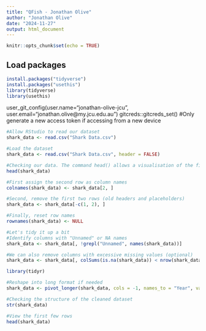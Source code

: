 ```yaml
---
title: "QFish - Jonathan Olive"
author: "Jonathan Olive"
date: "2024-11-27"
output: html_document
---
```


```r
knitr::opts_chunk$set(echo = TRUE)
```

## Load packages

```r
install.packages("tidyverse")
install.packages("usethis")
library(tidyverse)
library(usethis)
```

user_git_config(user.name="jonathan-olive-jcu", user.email="jonathan.olive@my.jcu.edu.au")
gitcreds::gitcreds_set() #Only generate a new access token if accessing from a new device

```r
#Allow RStudio to read our dataset
shark_data <- read.csv("Shark Data.csv")
```

```r
#Load the dataset
shark_data <- read.csv("Shark Data.csv", header = FALSE)

#Checking our data. The command head() allows a visualisation of the first 6 rows of our dataset
head(shark_data)
```

```r
#First assign the second row as column names
colnames(shark_data) <- shark_data[2, ]

#Second, remove the first two rows (old headers and placeholders)
shark_data <- shark_data[-c(1, 2), ]

#Finally, reset row names
rownames(shark_data) <- NULL
```

```r
#Let's tidy it up a bit
#Identify columns with "Unnamed" or NA names
shark_data <- shark_data[, !grepl("Unnamed", names(shark_data))]

#We can also remove columns with excessive missing values (optional)
shark_data <- shark_data[, colSums(is.na(shark_data)) < nrow(shark_data)]
```

```r
library(tidyr)

#Reshape into long format if needed
shark_data <- pivot_longer(shark_data, cols = -1, names_to = "Year", values_to = "Count")
```

```r
#Checking the structure of the cleaned dataset
str(shark_data)

#View the first few rows
head(shark_data)
```



